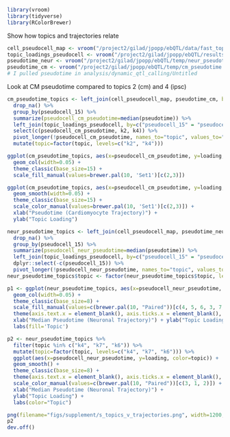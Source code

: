 ```r
library(vroom)
library(tidyverse)
library(RColorBrewer)
```

Show how topics and trajectories relate

```r
cell_pseudocell_map <- vroom("/project2/gilad/jpopp/ebQTL/data/fast_topics/cell_pseudocell_mapping.tsv")
topic_loadings_pseudocell <- vroom("/project2/gilad/jpopp/ebQTL/results/fast_topics/fasttopics_10topics_loadings.tsv")
pseudotime_neur <- vroom("/project2/gilad/jpopp/ebQTL/temp/neur_pseudotime.tsv")
pseudotime_cm <- vroom("/project2/gilad/jpopp/ebQTL/temp/cm_pseudotime.tsv")
# I pulled pseudotime in analysis/dynamic_qtl_calling/Untitled
```

Look at CM pseudotime compared to topics 2 (cm) and 4 (ipsc)
```r
cm_pseudotime_topics <- left_join(cell_pseudocell_map, pseudotime_cm, by="cell") %>%
  drop_na() %>%
  group_by(pseudocell_15) %>%
  summarize(pseudocell_cm_pseudotime=median(pseudotime)) %>%
  left_join(topic_loadings_pseudocell, by=c("pseudocell_15" = "pseudocell")) %>%
  select(c(pseudocell_cm_pseudotime, k2, k4)) %>%
  pivot_longer(!pseudocell_cm_pseudotime, names_to="topic", values_to="loading") %>%
  mutate(topic=factor(topic, levels=c("k2", "k4")))

ggplot(cm_pseudotime_topics, aes(x=pseudocell_cm_pseudotime, y=loading, fill=topic)) +
  geom_col(width=0.05) +
  theme_classic(base_size=15) +
  scale_fill_manual(values=brewer.pal(10, 'Set1')[c(2,3)])
```

```r
ggplot(cm_pseudotime_topics, aes(x=pseudocell_cm_pseudotime, y=loading, color=topic)) +
  geom_smooth(width=0.05) +
  theme_classic(base_size=15) +
  scale_color_manual(values=brewer.pal(10, 'Set1')[c(2,3)]) +
  xlab("Pseudotime (Cardiomyocyte Trajectory)") +
  ylab("Topic Loading")
```


```r
neur_pseudotime_topics <- left_join(cell_pseudocell_map, pseudotime_neur, by="cell") %>%
  drop_na() %>%
  group_by(pseudocell_15) %>%
  summarize(pseudocell_neur_pseudotime=median(pseudotime)) %>%
  left_join(topic_loadings_pseudocell, by=c("pseudocell_15" = "pseudocell")) %>%
  dplyr::select(-c(pseudocell_15)) %>%
  pivot_longer(!pseudocell_neur_pseudotime, names_to="topic", values_to="loading")
neur_pseudotime_topics$topic <- factor(neur_pseudotime_topics$topic, levels=paste0("k", seq(10)))

p1 <- ggplot(neur_pseudotime_topics, aes(x=pseudocell_neur_pseudotime, y=loading, fill=topic)) +
  geom_col(width=0.05) +
  theme_classic(base_size=8) +
  scale_fill_manual(values=c(brewer.pal(10, "Paired"))[c(4, 5, 6, 3, 7, 2, 1, 8, 9, 10)]) +
  theme(axis.text.x = element_blank(), axis.ticks.x = element_blank(), legend.key.size=unit(0.1, 'in')) +
  xlab("Median Pseudotime (Neuronal Trajectory)") + ylab("Topic Loading") +
  labs(fill='Topic')

p2 <- neur_pseudotime_topics %>%
  filter(topic %in% c("k4", "k7", "k6")) %>%
  mutate(topic=factor(topic, levels=c("k4", "k7", "k6"))) %>%
  ggplot(aes(x=pseudocell_neur_pseudotime, y=loading, color=topic)) +
  geom_smooth() +
  theme_classic(base_size=8) +
  theme(axis.text.x = element_blank(), axis.ticks.x = element_blank(), legend.key.size=unit(0.1, 'in')) +
  scale_color_manual(values=c(brewer.pal(10, "Paired"))[c(3, 1, 2)]) +
  xlab("Median Pseudotime (Neuronal Trajectory)") +
  ylab("Topic Loading") +
  labs(color="Topic")
```

```r
png(filename="figs/supplement/s_topics_v_trajectories.png", width=1200, height=900, res=300)
p2
dev.off()
```

